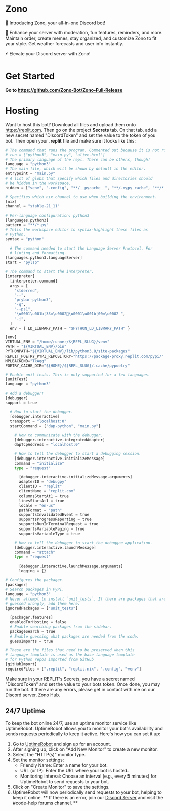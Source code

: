 # Zono

👋 Introducing Zono, your all-in-one Discord bot! 

🔐 Enhance your server with moderation, fun features, reminders, and more. Maintain order, create memes, stay organized, and customize Zono to fit your style. Get weather forecasts and user info instantly. 

⚡️ Elevate your Discord server with Zono!

# Get Started
**Go to https://github.com/Zono-Bot/Zono-Full-Release**

# Hosting
Want to host this bot? Download all files and upload them onto https://replit.com. Then go on the project **Secrets** tab. On that tab, add a new secret named "DiscordToken" and set the value to the token of you bot. Then open your **.replit** file and make sure it looks like this:

```py
# The command that runs the program. Commented out because it is not run when the interpreter command is set
# run = ["python3", "main.py", "alive.html"]
# The primary language of the repl. There can be others, though!
language = "python3"
# The main file, which will be shown by default in the editor.
entrypoint = "main.py"
# A list of globs that specify which files and directories should
# be hidden in the workspace.
hidden = ["venv", ".config", "**/__pycache__", "**/.mypy_cache", "**/*.pyc"]

# Specifies which nix channel to use when building the environment.
[nix]
channel = "stable-21_11"

# Per-language configuration: python3
[languages.python3]
pattern = "**/*.py"
# Tells the workspace editor to syntax-highlight these files as
# Python.
syntax = "python"

  # The command needed to start the Language Server Protocol. For
  # linting and formatting.
[languages.python3.languageServer]
start = "pylsp"

# The command to start the interpreter.
[interpreter]
  [interpreter.command]
  args = [
    "stderred",
    "--",
    "prybar-python3",
    "-q",
    "--ps1",
    "\u0001\u001b[33m\u0002\u0001\u001b[00m\u0002 ",
    "-i",
  ]
  env = { LD_LIBRARY_PATH = "$PYTHON_LD_LIBRARY_PATH" }

[env]
VIRTUAL_ENV = "/home/runner/${REPL_SLUG}/venv"
PATH = "${VIRTUAL_ENV}/bin"
PYTHONPATH="${VIRTUAL_ENV}/lib/python3.8/site-packages"
REPLIT_POETRY_PYPI_REPOSITORY="https://package-proxy.replit.com/pypi/"
MPLBACKEND="TkAgg"
POETRY_CACHE_DIR="${HOME}/${REPL_SLUG}/.cache/pypoetry"

# Enable unit tests. This is only supported for a few languages.
[unitTest]
language = "python3"

# Add a debugger!
[debugger]
support = true

  # How to start the debugger.
  [debugger.interactive]
  transport = "localhost:0"
  startCommand = ["dap-python", "main.py"]

    # How to communicate with the debugger.
    [debugger.interactive.integratedAdapter]
    dapTcpAddress = "localhost:0"

    # How to tell the debugger to start a debugging session.
    [debugger.interactive.initializeMessage]
    command = "initialize"
    type = "request"

      [debugger.interactive.initializeMessage.arguments]
      adapterID = "debugpy"
      clientID = "replit"
      clientName = "replit.com"
      columnsStartAt1 = true
      linesStartAt1 = true
      locale = "en-us"
      pathFormat = "path"
      supportsInvalidatedEvent = true
      supportsProgressReporting = true
      supportsRunInTerminalRequest = true
      supportsVariablePaging = true
      supportsVariableType = true

    # How to tell the debugger to start the debuggee application.
    [debugger.interactive.launchMessage]
    command = "attach"
    type = "request"

      [debugger.interactive.launchMessage.arguments]
      logging = {}

# Configures the packager.
[packager]
# Search packages in PyPI.
language = "python3"
# Never attempt to install `unit_tests`. If there are packages that are being
# guessed wrongly, add them here.
ignoredPackages = ["unit_tests"]

  [packager.features]
  enabledForHosting = false
  # Enable searching packages from the sidebar.
  packageSearch = true
  # Enable guessing what packages are needed from the code.
  guessImports = true

# These are the files that need to be preserved when this 
# language template is used as the base language template
# for Python repos imported from GitHub
[gitHubImport]
requiredFiles = [".replit", "replit.nix", ".config", "venv"]
```

Make sure in your REPLIT's Secrets, you have a secret named "DiscordToken" and set the value to your bots token.
Once done, you may run the bot. If there are any errors, please get in contact with me on our Discord server, Zono Hub.


## 24/7 Uptime
To keep the bot online 24/7, use an uptime monitor service like UptimeRobot. UptimeRobot allows you to monitor your bot's availability and sends requests periodically to keep it active. Here's how you can set it up:

1. Go to [UptimeRobot](https://uptimerobot.com/) and sign up for an account.
2. After signing up, click on "Add New Monitor" to create a new monitor.
3. Select the "HTTP(s)" monitor type.
4. Set the monitor settings:
   - Friendly Name: Enter a name for your bot.
   - URL (or IP): Enter the URL where your bot is hosted.
   - Monitoring Interval: Choose an interval (e.g., every 5 minutes) for UptimeRobot to send requests to your bot.
5. Click on "Create Monitor" to save the settings.
6. UptimeRobot will now periodically send requests to your bot, helping to keep it online.
** If there is an error, join our [Discord Server](https://discord.gg/BJDVEwAnjv) and visit the #code-help forums channel. **


